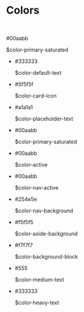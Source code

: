 
<Meta title="Pages/Colors" />

<style>{`
  h1 {
    color: #555555;
  }

  .subheading {
    --mediumdark: '#555555';
    font-weight: 900;
    font-size: 13px;
    color: #555555;
    letter-spacing: 6px;
    line-height: 24px;
    text-transform: uppercase;
    margin-bottom: 12px;
    margin-top: 40px;
  }

  .link-list {
    display: grid;
    grid-template-columns: 1fr;
    grid-template-rows: 1fr 1fr;
    row-gap: 10px;
  }

  @media (min-width: 620px) {
    .link-list {
      row-gap: 20px;
      column-gap: 20px;
      grid-template-columns: 1fr 1fr;
    }
  }

  @media all and (-ms-high-contrast:none) {
  .link-list {
      display: -ms-grid;
      -ms-grid-columns: 1fr 1fr;
      -ms-grid-rows: 1fr 1fr;
    }
  }

  .link-item {
    display: block;
    padding: 20px 30px 20px 15px;
    border: 1px solid #00000010;
    border-radius: 5px;
    transition: background 150ms ease-out, border 150ms ease-out, transform 150ms ease-out;
    color: #333333;
    display: flex;
    align-items: flex-start;
  }

  .link-item:hover {
    border-color: #1EA7FD50;
    transform: translate3d(0, -3px, 0);
    box-shadow: rgba(0, 0, 0, 0.08) 0 3px 10px 0;
  }

  .link-item:active {
    border-color: #1EA7FD;
    transform: translate3d(0, 0, 0);
  }

  .link-item strong {
    font-weight: 700;
    display: block;
    margin-bottom: 2px;
  }
  
  .link-item img {
    height: 40px;
    width: 40px;
    margin-right: 15px;
    flex: none;
  }

  .link-item span {
    font-size: 14px;
    line-height: 20px;
  }

  .tip {
    display: inline-block;
    border-radius: 1em;
    font-size: 11px;
    line-height: 12px;
    font-weight: 700;
    background: #E7FDD8;
    color: #66BF3C;
    padding: 4px 12px;
    margin-right: 10px;
    vertical-align: top;
  }

  .tip-wrapper {
    font-size: 13px;
    line-height: 20px;
    margin-top: 40px;
    margin-bottom: 40px;
  }

  .tip-wrapper code {
    font-size: 12px;
    display: inline-block;
  }

  .no-style-list {
    list-style-type: none;
    margin: 0;
    padding: 0;
  }

  .color-object {
    display: flex;
    flex-direction: row;
    vertical-align: center;
    align-content: center;
  }

  .color-container {
    display: flex;
    flex-direction: column;
    vertical-align: center;
    justify-content: flex-start;
    margin-bottom: 30px;
  }

  .square {
    height: 100px;
    width: 100px;
    margin-right: 30px;
    background-color: #333333;
  }

  .color-text {
    width: 100px;
    font-weight: 600;
    font-size: 20px;
    text-align: center;
  }

  .color-label {
    vertical-align: center;
    justify-content: center;
  }

  .color-default-text { background-color: #333333;}
  .color-card-icon { background-color: #5f5f5f;}
  .color-placeholder-text { background-color: #a1a1a1;}
  .color-primary-saturated { background-color: #00aabb;}
  .color-active { background-color: #00aabb;}
  .color-nav-active { background-color: #00aabb;}
  .color-nav-background { background-color: #254e5e;}
  .color-aside-background { background-color: #f5f5f5;}
  .color-background-block { background-color: #f7f7f7;}
  .color-medium-text { background-color: #555;}
  .color-heavy-text { background-color: #333333;}
`}</style>

# Colors

<article class="size-1">
  <br />
  <div>
    <div class="color-object">
      <div class="color-container">
        <div class="square color-primary-saturated"></div>
        <p class="color-text">#00aabb</p>
      </div>
      <div class="color-label">$color-primary-saturated</div>
    </div>
  </div>
  <ul class="no-style-list">
    <li>
      <div class="color-object">
        <div class="color-container">
          <div class="square color-default-text"></div>
          <p class="color-text">#333333</p>
        </div>
        <div class="color-label">$color-default-text</div>
      </div>
    </li>
    <li>
      <div class="color-object">
        <div class="color-container">
          <div class="square color-card-icon"></div>
          <p class="color-text">#5f5f5f</p>
        </div>
        <div class="color-label">$color-card-icon</div>
      </div>
    </li>
    <li>
      <div class="color-object">
        <div class="color-container">
          <div class="square color-card-icon"></div>
          <p class="color-text">#a1a1a1</p>
        </div>
        <div class="color-label">$color-placeholder-text</div>
      </div>
    </li>
    <li>
      <div class="color-object">
        <div class="color-container">
          <div class="square color-primary-saturated"></div>
          <p class="color-text">#00aabb</p>
        </div>
        <div class="color-label">$color-primary-saturated</div>
      </div>
    </li>
    <li>
      <div class="color-object">
        <div class="color-container">
          <div class="square color-active"></div>
          <p class="color-text">#00aabb</p>
        </div>
        <div class="color-label">$color-active</div>
      </div>
    </li>
    <li>
      <div class="color-object">
        <div class="color-container">
          <div class="square color-nav-active"></div>
          <p class="color-text">#00aabb</p>
        </div>
        <div class="color-label">$color-nav-active</div>
      </div>
    </li>
    <li>
      <div class="color-object">
        <div class="color-container">
          <div class="square color-nav-background"></div>
          <p class="color-text">#254e5e</p>
        </div>
        <div class="color-label">$color-nav-background</div>
      </div>
    </li>
    <li>
      <div class="color-object">
        <div class="color-container">
          <div class="square color-aside-background"></div>
          <p class="color-text">#f5f5f5</p>
        </div>
        <div class="color-label">$color-aside-background</div>
      </div>
    </li>
    <li>
      <div class="color-object">
        <div class="color-container">
          <div class="square color-background-block"></div>
          <p class="color-text">#f7f7f7</p>
        </div>
        <div class="color-label">$color-background-block</div>
      </div>
    </li>
    <li>
      <div class="color-object">
        <div class="color-container">
          <div class="square color-medium-text"></div>
          <p class="color-text">#555</p>
        </div>
        <div class="color-label">$color-medium-text</div>
      </div>
    </li>
    <li>
      <div class="color-object">
        <div class="color-container">
          <div class="square color-heavy-text"></div>
          <p class="color-text">#333333</p>
        </div>
        <div class="color-label">$color-heavy-text</div>
      </div>
    </li>
  </ul>
</article>
